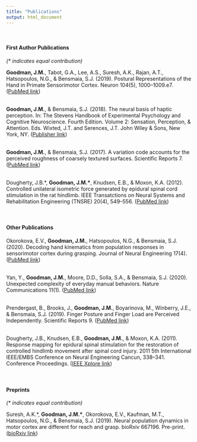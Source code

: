 ```yaml
---
title: "Publications"
output: html_document
---
```


<link rel="stylesheet" href="styles.css" type="text/css">
<link rel="stylesheet" href="./css/academicons.min.css"/>


<br>
<h4>First Author Publications</h4>
<i>(* indicates equal contribution)</i>

<b>Goodman, J.M.</b>, Tabot, G.A., Lee, A.S., Suresh, A.K., Rajan, A.T., Hatsopoulos, N.G., & Bensmaia, S.J. (2019). Postural Representations of the Hand in Primate Sensorimotor Cortex. Neuron 104(5), 1000–1009.e7. ([PubMed link](https://pubmed.ncbi.nlm.nih.gov/31668844))<br><br>

<b>Goodman, J.M.</b>, & Bensmaia, S.J. (2018). The neural basis of haptic perception. In: The Stevens Handbook of Experimental Psychology and Cognitive Neuroscience. Fourth Edition. Volume 2: Sensation, Perception, & Attention. Eds. Wixted, J.T. and Serences, J.T. John Wiley & Sons, New York, NY. ([Publisher link](https://onlinelibrary.wiley.com/doi/abs/10.1002/9781119170174.epcn205))<br><br>

<b>Goodman, J.M.</b>, & Bensmaia, S.J. (2017). A variation code accounts for the perceived roughness of coarsely textured surfaces. Scientific Reports 7. ([PubMed link](https://pubmed.ncbi.nlm.nih.gov/28440308/))<br><br>

Dougherty, J.B.\*, <b>Goodman, J.M.\*</b>, Knudsen, E.B., & Moxon, K.A. (2012). Controlled unilateral isometric force generated by epidural spinal cord stimulation in the rat hindlimb. IEEE Transatctions on Neural Systems and Rehabilitation Engineering (TNSRE) 20(4), 549–556. ([PubMed link](https://pubmed.ncbi.nlm.nih.gov/22717526/))<br><br><br>

<h4>Other Publications</h4>

Okorokova, E.V., <b>Goodman, J.M.</b>, Hatsopoulos, N.G., & Bensmaia, S.J. (2020). Decoding hand kinematics from population responses in sensorimotor cortex during grasping. Journal of Neural Engineering 17(4). ([PubMed link](https://pubmed.ncbi.nlm.nih.gov/32442987/))<br><br>

Yan, Y., <b>Goodman, J.M.</b>, Moore, D.D., Solla, S.A., & Bensmaia, S.J. (2020). Unexpected complexity of everyday manual behaviors. Nature Communications 11(1). ([PubMed link](https://pubmed.ncbi.nlm.nih.gov/32678102/))<br><br>

Prendergast, B., Brooks, J., <b>Goodman, J.M.</b>, Boyarinova, M., Winberry, J.E., & Bensmaia, S.J. (2019). Finger Posture and Finger Load are Perceived Independently. Scientific Reports 9. ([PubMed link](https://pubmed.ncbi.nlm.nih.gov/31636297/))<br><br>

Dougherty, J.B., Knudsen, E.B., <b>Goodman, J.M.</b>, & Moxon, K.A. (2011). Response mapping for epidural spinal stimulation for the restoration of controlled hindlimb movement after spinal cord injury. 2011 5th International IEEE/EMBS Conference on Neural Engineering Cancun, 338–341. Conference Proceedings. ([IEEE Xplore link](https://ieeexplore.ieee.org/document/5910556))<br><br>
<br>


<h4>Preprints</h4>
<i>(* indicates equal contribution)</i>

Suresh, A.K.\*, <b>Goodman, J.M.\*</b>, Okorokova, E.V., Kaufman, M.T., Hatsopoulos, N.G., & Bensmaia, S.J. (2019). Neural population dynamics in motor cortex are different for reach and grasp. bioRxiv 667196. Pre-print. ([bioRxiv link](https://www.biorxiv.org/content/10.1101/667196v3))<br><br>